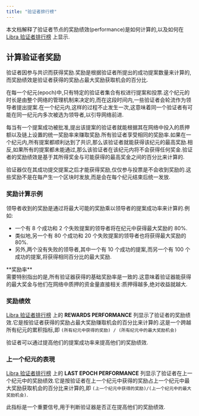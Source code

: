 ```yaml
---
title: "验证者排行榜"
---
```



本文档解释了验证者节点的奖励绩效(performance)是如何计算的,以及如何在 [Libra 验证者排行榜](https://explorer.libra2labs.com/validators/all?network=mainnet) 上显示.

## 计算验证者奖励

验证者因参与共识而获得奖励.奖励是根据验证者所提出的成功提案数量来计算的,而奖励绩效是验证者获得的奖励占最大奖励获取机会的百分比.

在每一个纪元(epoch)中,只有特定的验证者集合有权进行提案和投票.这个纪元的时长是由整个网络的管理机制来决定的,而在这段时间内,一些验证者会轮流作为领导者提出提案.在一个纪元内,这样的过程不止发生一次,这意味着同一个验证者有可能在同一纪元内多次被选为领导者,以引导网络前进.

每当有一个提案成功被批准,提出该提案的验证者就能根据其在网络中投入的质押额以及链上设置的统一奖励率来赚取奖励.所有验证者享受相同的奖励率.如果在一个纪元内,所有提案都顺利达到了共识,那么该验证者就能获得该纪元的最高奖励.相反,如果所有的提案都未能通过,那么该验证者在该纪元内将不会获得任何奖金.验证者的奖励绩效是基于其所得奖金与可能获得的最高奖金之间的百分比来计算的.

验证器仅在其成功提交提案之后才能获得奖励,仅仅参与投票是不会收到奖励的.这些奖励不是在每产生一个区块时发放,而是会在每个纪元结束后统一发放.

### 奖励计算示例

领导者收到的奖励是通过将最大可能的奖励乘以领导者的提案成功率来计算的.例如:

- 一个有 8 个成功和 2 个失败提案的领导者将在纪元中获得最大奖励的 80%.
- 类似地,另一个有 80 个成功和 20 个失败提案的领导者也将获得最大奖励的 80%.
- 另外,两个没有失败的领导者,其中一个有 10 个成功的提案,而另一个有 100 个成功的提案,将获得相同百分比的最大奖励.

<Aside type="note">
  **奖励率**<br />
  需要特别指出的是,所有验证器获得的基础奖励率是一致的.这意味着验证器能获得的最大奖金与他们在网络中质押的资金量直接相关:质押得越多,绝对收益就越大.
</Aside>

### 奖励绩效

[Libra 验证者排行榜](https://explorer.libra2labs.com/validators/all?network=mainnet) 上的 **REWARDS PERFORMANCE** 列显示了验证者的奖励绩效.它是按验证者获得的奖励占最大奖励赚取机会的百分比来计算的.这是一个跨越所有纪元的累积指标,即 `(所有纪元中获得的奖励) / (所有纪元中的最大奖励机会)`

验证者可以通过提高他们的提案成功率来提高他们的奖励绩效.

### 上一个纪元的表現

[Libra 验证者排行榜](https://explorer.libra2labs.com/validators/all?network=mainnet) 上的 **LAST EPOCH PERFORMANCE** 列显示了验证者在上一个纪元中的奖励绩效.它是按验证者在上一个纪元中获得的奖励占上一个纪元中最大奖励获取机会的百分比来计算的,即 `(上一个纪元中获得的奖励)/(上一个纪元中的最大奖励机会)`.

此指标是一个重要信号,用于判断验证器是否正在提高他们的奖励绩效.
